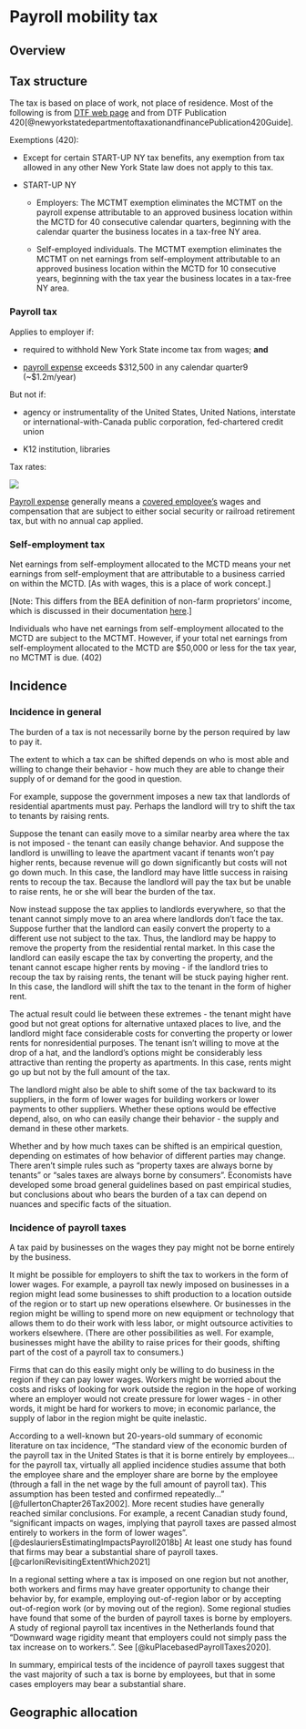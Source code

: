 # Payroll mobility tax

## Overview

## Tax structure

The tax is based on place of work, not place of residence. Most of the following is from [DTF web page](https://www.tax.ny.gov/bus/mctmt/emp.htm) and from DTF Publication 420[@newyorkstatedepartmentoftaxationandfinancePublication420Guide].

Exemptions (420):

-   Except for certain START-UP NY tax benefits, any exemption from tax allowed in any other New York State law does not apply to this tax.

-   START-UP NY

    -   Employers: The MCTMT exemption eliminates the MCTMT on the payroll expense attributable to an approved business location within the MCTD for 40 consecutive calendar quarters, beginning with the calendar quarter the business locates in a tax-free NY area.

    -   Self-employed individuals. The MCTMT exemption eliminates the MCTMT on net earnings from self-employment attributable to an approved business location within the MCTD for 10 consecutive years, beginning with the tax year the business locates in a tax-free NY area.

### Payroll tax

Applies to employer if:

-   required to withhold New York State income tax from wages; **and**

-   [payroll expense](https://www.tax.ny.gov/bus/mctmt/def_ps.htm#pe) exceeds \$312,500 in any calendar quarter9 (\~\$1.2m/year)

But not if:

-   agency or instrumentality of the United States, United Nations, interstate or international-with-Canada public corporation, fed-chartered credit union

-   K12 institution, libraries

Tax rates:

![](images/paste-A8A8B028.png)

[Payroll expense](https://www.tax.ny.gov/bus/mctmt/def_ps.htm#pe) generally means a [covered employee's](https://www.tax.ny.gov/bus/mctmt/def_ce.htm#coveredemp "covered employee's") wages and compensation that are subject to either social security or railroad retirement tax, but with no annual cap applied.

### Self-employment tax

Net earnings from self-employment allocated to the MCTD means your net earnings from self-employment that are attributable to a business carried on within the MCTD. \[As with wages, this is a place of work concept.\]

\[Note: This differs from the BEA definition of non-farm proprietors' income, which is discussed in their documentation [here](https://www.bea.gov/resources/methodologies/nipa-handbook/pdf/chapter-11.pdf).\]

Individuals who have net earnings from self-employment allocated to the MCTD are subject to the MCTMT. However, if your total net earnings from self-employment allocated to the MCTD are \$50,000 or less for the tax year, no MCTMT is due. (402)

## Incidence

### Incidence in general

The burden of a tax is not necessarily borne by the person required by law to pay it.

The extent to which a tax can be shifted depends on who is most able and willing to change their behavior - how much they are able to change their supply of or demand for the good in question.

For example, suppose the government imposes a new tax that landlords of residential apartments must pay. Perhaps the landlord will try to shift the tax to tenants by raising rents.

Suppose the tenant can easily move to a similar nearby area where the tax is not imposed - the tenant can easily change behavior. And suppose the landlord is unwilling to leave the apartment vacant if tenants won't pay higher rents, because revenue will go down significantly but costs will not go down much. In this case, the landlord may have little success in raising rents to recoup the tax. Because the landlord will pay the tax but be unable to raise rents, he or she will bear the burden of the tax.

Now instead suppose the tax applies to landlords everywhere, so that the tenant cannot simply move to an area where landlords don't face the tax. Suppose further that the landlord can easily convert the property to a different use not subject to the tax. Thus, the landlord may be happy to remove the property from the residential rental market. In this case the landlord can easily escape the tax by converting the property, and the tenant cannot escape higher rents by moving - if the landlord tries to recoup the tax by raising rents, the tenant will be stuck paying higher rent. In this case, the landlord will shift the tax to the tenant in the form of higher rent.

The actual result could lie between these extremes - the tenant might have good but not great options for alternative untaxed places to live, and the landlord might face considerable costs for converting the property or lower rents for nonresidential purposes. The tenant isn't willing to move at the drop of a hat, and the landlord's options might be considerably less attractive than renting the property as apartments. In this case, rents might go up but not by the full amount of the tax.

The landlord might also be able to shift some of the tax backward to its suppliers, in the form of lower wages for building workers or lower payments to other suppliers. Whether these options would be effective depend, also, on who can easily change their behavior - the supply and demand in these other markets.

Whether and by how much taxes can be shifted is an empirical question, depending on estimates of how behavior of different parties may change. There aren't simple rules such as "property taxes are always borne by tenants" or "sales taxes are always borne by consumers". Economists have developed some broad general guidelines based on past empirical studies, but conclusions about who bears the burden of a tax can depend on nuances and specific facts of the situation.

### Incidence of payroll taxes

A tax paid by businesses on the wages they pay might not be borne entirely by the business.

It might be possible for employers to shift the tax to workers in the form of lower wages. For example, a payroll tax newly imposed on businesses in a region might lead some businesses to shift production to a location outside of the region or to start up new operations elsewhere. Or businesses in the region might be willing to spend more on new equipment or technology that allows them to do their work with less labor, or might outsource activities to workers elsewhere. (There are other possibilities as well. For example, businesses might have the ability to raise prices for their goods, shifting part of the cost of a payroll tax to consumers.)

Firms that can do this easily might only be willing to do business in the region if they can pay lower wages. Workers might be worried about the costs and risks of looking for work outside the region in the hope of working where an employer would not create pressure for lower wages - in other words, it might be hard for workers to move; in economic parlance, the supply of labor in the region might be quite inelastic.

According to a well-known but 20-years-old summary of economic literature on tax incidence, "The standard view of the economic burden of the payroll tax in the United States is that it is borne entirely by employees...for the payroll tax, virtually all applied incidence studies assume that both the employee share and the employer share are borne by the employee (through a fall in the net wage by the full amount of payroll tax). This assumption has been tested and confirmed repeatedly..." [@fullertonChapter26Tax2002]. More recent studies have generally reached similar conclusions. For example, a recent Canadian study found, "significant impacts on wages, implying that payroll taxes are passed almost entirely to workers in the form of lower wages".[@deslauriersEstimatingImpactsPayroll2018b] At least one study has found that firms may bear a substantial share of payroll taxes. [@carloniRevisitingExtentWhich2021]

In a regional setting where a tax is imposed on one region but not another, both workers and firms may have greater opportunity to change their behavior by, for example, employing out-of-region labor or by accepting out-of-region work (or by moving out of the region). Some regional studies have found that some of the burden of payroll taxes is borne by employers. A study of regional payroll tax incentives in the Netherlands found that "Downward wage rigidity meant that employers could not simply pass the tax increase on to workers.". See [@kuPlacebasedPayrollTaxes2020].

In summary, empirical tests of the incidence of payroll taxes suggest that the vast majority of such a tax is borne by employees, but that in some cases employers may bear a substantial share.

## Geographic allocation

